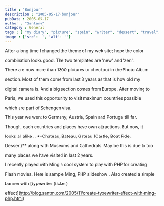 ```yaml
---
title : "Bonjour"
description : "2005-05-17-bonjour"
pubDate : 2005-05-17
author : "Santanu"
category : General
tags : [ "my diary", "picture", "spain", "writer", "dessert", "travel",]
image : {'src': '', 'alt': ''}
---
```

After a long time I changed the theme of my web site; hope the color

combination looks good. The two templates are 'new' and 'zen'.



There are now more than 1300 pictures to checkout in the Photo Album

section. Most of them come from last 3 years as that is how old my

digital camera is. And a big section comes from Europe. After moving to

Paris, we used this opportunity to visit maximum countries possible

which are part of Schengen visa.



This year we went to Germany, Austria, Spain and Portugal till far.



Though, each countries and places have own attractions. But now, it

looks all alike .. **Chateau, Bateau, Gateau (Castle, Boat Ride,

Dessert)** along with Museums and Cathedrals. May be this is due to too

many places we have visited in last 2 years.



I recently played with Ming a cool system to play with PHP for creating

Flash movies. Here is sample Ming, PHP slideshow . Also created a simple

banner with [typewriter (ticker)

effect](http://blog.santm.com/2005/11/create-typewriter-effect-with-ming-php.html)
